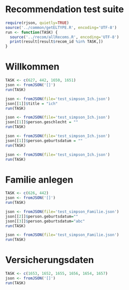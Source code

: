 Recommendation test suite
========================================================

```{r}
require(rjson, quietly=TRUE)
source('../common/getELTYPE.R', encoding='UTF-8')
run <- function(TASK) {
  source('../recom/allRecoms.R', encoding='UTF-8')
  print(result[result$recom_id %in% TASK,])
}
```

# Willkommen
```{r}
TASK <- c(627, 442, 1650, 1651)
json <- fromJSON('[]')
run(TASK)
```

```{r}
json <- fromJSON(file='test_simpson_Ich.json')
json[[1]]$title = "ich"
run(TASK)
```
```{r}
json <- fromJSON(file='test_simpson_Ich.json')
json[[1]]$person.geschlecht = ""
run(TASK)
```

```{r}
json <- fromJSON(file='test_simpson_Ich.json')
json[[1]]$person.geburtsdatum = ""
run(TASK)
```

```{r}
json <- fromJSON(file='test_simpson_Ich.json')
run(TASK)
```

# Familie anlegen
```{r}
TASK <- c(626, 442)
json <- fromJSON('[]')
run(TASK)
```

```{r}
json <- fromJSON(file='test_simpson_Familie.json')
json[[2]]$person.geburtsdatum=""
json[[3]]$person.geburtsdatum="abc"
run(TASK)
```

```{r}
json <- fromJSON(file='test_simpson_Familie.json')
run(TASK)
```

# Versicherungsdaten
```{r}
TASK <- c(1653, 1652, 1655, 1656, 1654, 1657)
json <- fromJSON('[]')
run(TASK)
```


